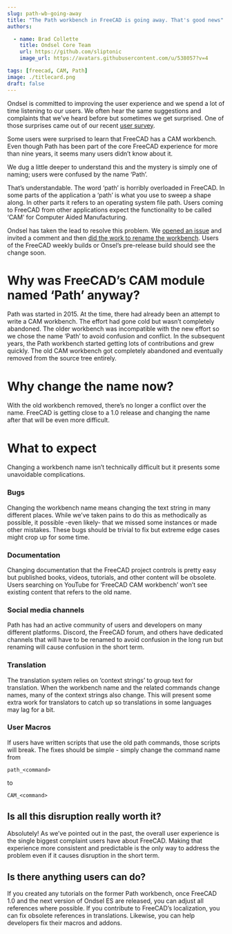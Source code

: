 ```yaml
---
slug: path-wb-going-away
title: "The Path workbench in FreeCAD is going away. That's good news"
authors:

  - name: Brad Collette
    title: Ondsel Core Team
    url: https://github.com/sliptonic
    image_url: https://avatars.githubusercontent.com/u/538057?v=4

tags: [freecad, CAM, Path]
image: ./titlecard.png
draft: false
---
```


Ondsel is committed to improving the user experience and we spend a lot of time listening to our users.  We often hear the same suggestions and complaints that we’ve heard before but sometimes we get surprised. One of those surprises came out of our recent [user survey](https://ondsel.com/blog/freecad-user-survey-results-part-1/).

Some users were surprised to learn that FreeCAD has a CAM workbench.  Even though Path has been part of the core FreeCAD experience for more than nine years, it seems many users didn’t know about it.

<!-- truncate -->

We dug a little deeper to understand this and the mystery is simply one of naming; users were confused by the name ‘Path’.

That’s understandable.  The word ‘path’ is horribly overloaded in FreeCAD.  In some parts of the application a ‘path’ is what you use to sweep a shape along.  In other parts it refers to an operating system file path. Users coming to FreeCAD from other applications expect the functionality to be called ‘CAM’ for Computer Aided Manufacturing.

Ondsel has taken the lead to resolve this problem.
We [opened an issue](https://github.com/FreeCAD/FreeCAD/issues/12560) and invited a comment and then [did the work to rename the workbench](https://github.com/FreeCAD/FreeCAD/pull/12665).
Users of the FreeCAD weekly builds or Onsel’s pre-release build should see the change soon.

# Why was FreeCAD’s CAM module named ‘Path’ anyway?

Path was started in 2015.  At the time, there had already been an attempt to write a CAM workbench.  The effort had gone cold but wasn’t completely abandoned.  The older workbench was incompatible with the new effort so we chose the name ‘Path’ to avoid confusion and conflict.  In the subsequent years, the Path workbench started getting lots of contributions and grew quickly.  The old CAM workbench got completely abandoned and eventually removed from the source tree entirely.

# Why change the name now?

With the old workbench removed, there’s no longer a conflict over the name.  FreeCAD is getting close to a 1.0 release and changing the name after that will be even more difficult.

# What to expect

Changing a workbench name isn’t technically difficult but it presents some unavoidable complications.

### Bugs

Changing the workbench name means changing the text string in many different places.  While we’ve taken pains to do this as methodically as possible, it possible -even likely- that we missed some instances or made other mistakes.  These bugs should be trivial to fix but extreme edge cases might crop up for some time.

### Documentation

Changing documentation that the FreeCAD project controls is pretty easy but published books, videos, tutorials, and other content will be obsolete.  Users searching on YouTube for ‘FreeCAD CAM workbench’ won’t see existing content that refers to the old name.

### Social media channels

Path has had an active community of users and developers on many different platforms.  Discord, the FreeCAD forum, and others have dedicated channels that will have to be renamed to avoid confusion in the long run but renaming will cause confusion in the short term.

### Translation

The translation system relies on ‘context strings’ to group text for translation.  When the workbench name and the related commands change names, many of the context strings also change.  This will present some extra work for translators to catch up so translations in some languages may lag for a bit.

### User Macros

If users have written scripts that use the old path commands, those scripts will break.  The fixes should be simple - simply change the command name from
```
path_<command>
```
to
```
CAM_<command>
```

## Is all this disruption really worth it?

Absolutely!  As we’ve pointed out in the past, the overall user experience is the single biggest complaint users have about FreeCAD.   Making that experience more consistent and predictable is the only way to address the problem even if it causes disruption in the short term.

## Is there anything users can do?

If you created any tutorials on the former Path workbench, once FreeCAD 1.0 and the next version of Ondsel ES are released, you can adjust all references where possible. If you contribute to FreeCAD’s localization, you can fix obsolete references in translations. Likewise, you can help developers fix their macros and addons.
